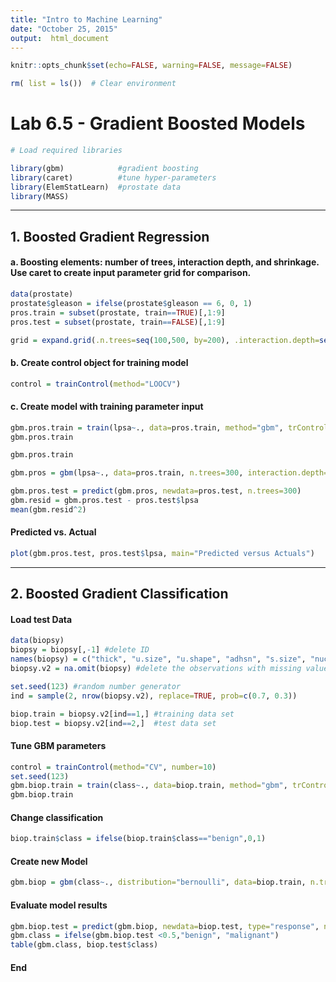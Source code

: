 ---
title: "Intro to Machine Learning"
date: "October 25, 2015"
output:  html_document
---
```{r global_options, include=FALSE}
knitr::opts_chunk$set(echo=FALSE, warning=FALSE, message=FALSE)
```
```{r}
rm( list = ls())  # Clear environment
```

# Lab 6.5 - Gradient Boosted Models

````{r}
# Load required libraries

library(gbm)            #gradient boosting
library(caret)          #tune hyper-parameters
library(ElemStatLearn)  #prostate data
library(MASS)
````

***
## 1\. Boosted Gradient Regression

#### a\. Boosting elements:  number of trees, interaction depth, and shrinkage. Use caret to create input parameter grid for comparison.

````{r}
data(prostate)
prostate$gleason = ifelse(prostate$gleason == 6, 0, 1)
pros.train = subset(prostate, train==TRUE)[,1:9]
pros.test = subset(prostate, train==FALSE)[,1:9]
````

````{r}
grid = expand.grid(.n.trees=seq(100,500, by=200), .interaction.depth=seq(1,4, by=1), .shrinkage=c(.001,.01,.1), .n.minobsinnode=10)
````

#### b\. Create control object for training model

```{r echo=TRUE}
control = trainControl(method="LOOCV")
```

#### c\. Create model with training parameter input

```{r}
gbm.pros.train = train(lpsa~., data=pros.train, method="gbm", trControl=control, tuneGrid=grid)
gbm.pros.train
```

```{r echo=TRUE}
gbm.pros.train
```


```{r}
gbm.pros = gbm(lpsa~., data=pros.train, n.trees=300, interaction.depth=2, shrinkage=0.01, distribution="gaussian")
```

```{r}
gbm.pros.test = predict(gbm.pros, newdata=pros.test, n.trees=300)
gbm.resid = gbm.pros.test - pros.test$lpsa
mean(gbm.resid^2)
```


#### Predicted vs. Actual

```{r}
plot(gbm.pros.test, pros.test$lpsa, main="Predicted versus Actuals")
```

***
## 2\. Boosted Gradient Classification

#### Load test Data

```{r}
data(biopsy)
biopsy = biopsy[,-1] #delete ID
names(biopsy) = c("thick", "u.size", "u.shape", "adhsn", "s.size", "nucl", "chrom", "n.nuc", "mit", "class") #change the feature names
biopsy.v2 = na.omit(biopsy) #delete the observations with missing values

set.seed(123) #random number generator
ind = sample(2, nrow(biopsy.v2), replace=TRUE, prob=c(0.7, 0.3))

biop.train = biopsy.v2[ind==1,] #training data set
biop.test = biopsy.v2[ind==2,]  #test data set
```

#### Tune GBM parameters

```{r}
control = trainControl(method="CV", number=10)
set.seed(123)
gbm.biop.train = train(class~., data=biop.train, method="gbm", trControl=control, tuneGrid=grid)
gbm.biop.train
```

#### Change classification

```{r echo=FALSE}
biop.train$class = ifelse(biop.train$class=="benign",0,1)
```

#### Create new Model

```{r echo=FALSE}
gbm.biop = gbm(class~., distribution="bernoulli", data=biop.train, n.trees=100, interaction.depth=1, shrinkage=0.1)
```

#### Evaluate model results

```{r}
gbm.biop.test = predict(gbm.biop, newdata=biop.test, type="response", n.trees=100)
gbm.class = ifelse(gbm.biop.test <0.5,"benign", "malignant")
table(gbm.class, biop.test$class)
````

#### **End**
